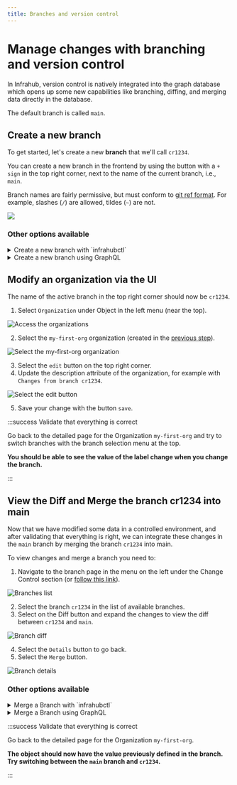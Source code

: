```yaml
---
title: Branches and version control
---
```


# Manage changes with branching and version control

In Infrahub, version control is natively integrated into the graph database which opens up some new capabilities like branching, diffing, and merging data directly in the database.

The default branch is called `main`.

## Create a new branch

To get started, let's create a new **branch** that we'll call `cr1234`.

You can create a new branch in the frontend by using the button with a `+ sign` in the top right corner, next to the name of the current branch, i.e., `main`.

Branch names are fairly permissive, but must conform to [git ref format](https://git-scm.com/docs/git-check-ref-format). For example, slashes (`/`) are allowed, tildes (`~`) are not.

![](../../media/tutorial_1_branch_creation.png)

### Other options available

<details>
  <summary>Create a new branch with `infrahubctl`</summary>

  Use the command below to create a new branch named `cr1234`

  ```sh
  infrahubctl branch create cr1234
  ```

  :::info

  Execute `invoke demo.cli-git` to start a shell session that will give you access to `infrahubctl`.

  :::
</details>

<details>
  <summary>Create a new branch using GraphQL</summary>

  Use the GraphQL mutation below to create a new branch named `cr1234`. In GraphQL a 'mutation' is used
  whenever you want to change data, i.e., create, update, or delete. For reading data a 'query' is used.

  ```graphql
  # Endpoint : http://127.0.0.1:8000/graphql/main
  mutation {
    BranchCreate(data: { name: "cr1234", is_data_only: false}) {
      ok
      object {
        id
        name
      }
    }
  }
  ```

  You'll need to provide a header to execute this operation:

  ```yaml
  X-INFRAHUB-KEY: 06438eb2-8019-4776-878c-0941b1f1d1ec
  ```

</details>

## Modify an organization via the UI

The name of the active branch in the top right corner should now be `cr1234`.

1. Select `Organization` under Object in the left menu (near the top).

![Access the organizations](../../media/tutorial_1_organizations.png)

2. Select the `my-first-org` organization (created in the [previous step](./creating-an-object.mdx)).

![Select the my-first-org organization](../../media/tutorial_1_organization_details.png)

3. Select the `edit` button on the top right corner.
4. Update the description attribute of the organization, for example with `Changes from branch cr1234`.

![Select the `edit` button](../../media/tutorial_1_organization_edit.png)

5. Save your change with the button `save`.

:::success Validate that everything is correct

Go back to the detailed page for the Organization `my-first-org` and try to switch branches with the branch selection menu at the top.

**You should be able to see the value of the label change when you change the branch.**

:::

## View the Diff and Merge the branch cr1234 into main

Now that we have modified some data in a controlled environment, and after validating that everything is right, we can integrate these changes in the `main` branch by merging the branch `cr1234` into main.

To view changes and merge a branch you need to:

1. Navigate to the branch page in the menu on the left under the Change Control section (or [follow this link](http://localhost:8000/branches/)).

![Branches list](../../media/tutorial_1_branch_list.png)

2. Select the branch `cr1234` in the list of available branches.
3. Select on the Diff button and expand the changes to view the diff between `cr1234` and `main`.

![Branch diff](../../media/tutorial_1_branch_diff.png)

4. Select the `Details` button to go back.
5. Select the `Merge` button.

![Branch details](../../media/tutorial_1_branch_details.png)

### Other options available

<details>
  <summary>Merge a Branch with `infrahubctl`</summary>

  Use the command below to create a new branch named `cr1234`.

  ```sh
  infrahubctl branch merge cr1234
  ```

  :::info

  Execute `invoke demo.cli-git` to start a shell session that will give you access to `infrahubctl`

  :::

</details>

<details>
  <summary>Merge a Branch using GraphQL</summary>


  Use the GraphQL query below to merge the branch named `cr1234`:

  ```graphql
  # Endpoint : http://127.0.0.1:8000/graphql/main
  mutation {
    BranchMerge(data: { name: "cr1234" }) {
      ok
      object {
        id
        name
      }
    }
  }
  ```

  You'll need to provide a header to execute this operation:

  ```yaml
  X-INFRAHUB-KEY: 06438eb2-8019-4776-878c-0941b1f1d1ec
  ```

</details>

:::success Validate that everything is correct

Go back to the detailed page for the Organization `my-first-org`.

**The object should now have the value previously defined in the branch. Try switching between the `main` branch and `cr1234`.**

:::
